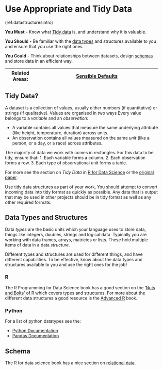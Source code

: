 # Use Appropriate and Tidy Data {#data_structure}

(ref:datastructuresintro)

**You Must** - Know what [Tidy data](#tidy_data) is, and understand why it is valuable.

**You Should** - Be familiar with the [data types](#data_types) and structures available to you and ensure that you use the right ones.

**You Could** - Think about relationships between datasets, design [schemas](#schema) and store data in an efficient way.

|Related Areas: 	| [Sensible Defaults](#sensible_defaults)   |
|---------------	|------------------------------------------------------------|

## Tidy Data? {#tidy_data}
A dataset is a collection of values, usually either numbers (if quantitative) or strings (if qualitative). Values are organised in two ways Every value belongs to a *variable* and an *observation*:

* A variable contains all values that measure the same underlying attribute (like height, temperature, duration) across units.
* An observation contains all values measured on the same *unit* (like a person, or a day, or a race) across attributes.

The majority of data we work with comes in rectangles. For this data to be tidy, ensure that:
1. Each variable forms a column.
2. Each observation forms a row.
3. Each type of observational unit forms a table.

For more see the section on *Tidy Data* in [R for Data Science](https://r4ds.had.co.nz/tidy-data.html) or the [original paper](http://vita.had.co.nz/papers/tidy-data.pdf).

Use tidy data structures as part of your work. You should attempt to convert incoming data into tidy format as quickly as possible.
Any data that is output that may be used in other projects should be in tidy format as well as any other required formats.

## Data Types and Structures {#data_types}
Data *types* are the basic units which your language uses to store data, things like integers, doubles, strings and logical data. Typically you are working with data frames, arrays, matricies or lists. These hold multiple items of data in a data *structure*.

Different types and structures are used for different things, and have different capabilities. To be effective, know about the data types and structures available to you and use the right ones for the job!

### R
The R Programming for Data Science book has a good section on the '[Nuts and Bolts](https://bookdown.org/rdpeng/rprogdatascience/r-nuts-and-bolts.html#r-objects)' of R which covers types and structures.
For more about the different data structures a good resource is the [Advanced R ](http://adv-r.had.co.nz/Data-structures.html) book.

### Python
For a list of python datatypes see the:

* [Python Documentation](https://docs.python.org/3/library/datatypes.html)
* [Pandas Documentation](https://pandas.pydata.org/pandas-docs/stable/getting_started/dsintro.html)

## Schema {#schema}
The R for data science book has a nice section on [relational data](https://r4ds.had.co.nz/relational-data.html).
